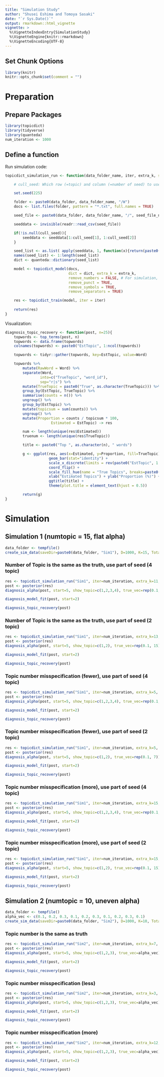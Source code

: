 ```yaml
---
title: "Simulation Study"
author: "Shusei Eshima and Tomoya Sasaki"
date: "`r Sys.Date()`"
output: rmarkdown::html_vignette
vignette: >
  %\VignetteIndexEntry{SimulationStudy}
  %\VignetteEngine{knitr::rmarkdown}
  %\VignetteEncoding{UTF-8}
---
```


## Set Chunk Options

```r
library(knitr)
knitr::opts_chunk$set(comment = "")
```

# Preparation

## Prepare Packages

```r
library(topicdict)
library(tidyverse)
library(quanteda)
num_iteration <- 1000
```

## Define a function
Run simulation code:
```r
topicdict_simulation_run <- function(data_folder_name, iter, extra_k, seed_file_name="SeedWords.csv", cull_seed=NULL){

	# cull_seed: Which row (=topic) and column (=number of seed) to use

	set.seed(225)

	folder <- paste0(data_folder, data_folder_name, "/W")
	docs <- list.files(folder, pattern = "*.txt", full.names = TRUE)

	seed_file <- paste0(data_folder, data_folder_name, "/", seed_file_name)

	seeddata <- invisible(readr::read_csv(seed_file))

	if(!is.null(cull_seed)){
		seeddata <- seeddata[1:cull_seed[1], 1:cull_seed[2]]
	}

	seed_list <- as.list( apply(seeddata, 1, function(x){return(paste0(x, collapse=" "))}) )
	names(seed_list) <- 1:length(seed_list)
	dict <- quanteda::dictionary(seed_list)

	model <- topicdict_model(docs,
							 dict = dict, extra_k = extra_k,
							 remove_numbers = FALSE, # For simulation, make it false
							 remove_punct = TRUE,
							 remove_symbols = TRUE,
							 remove_separators = TRUE)

	res <- topicdict_train(model, iter = iter)
	
	return(res)
}
```

Visualization:
```r
diagnosis_topic_recovery <- function(post, n=25){
	topwords <- top_terms(post, n)
	topwords <- data.frame(topwords)
	colnames(topwords) <- paste0("EstTopic", 1:ncol(topwords))

	topwords <- tidyr::gather(topwords, key=EstTopic, value=Word)

	topwords %>%
		mutate(RawWord = Word) %>%
		separate(Word,
				into=c("TrueTopic", "word_id"),
				sep="r|s") %>%
		mutate(TrueTopic = paste0("True", as.character(TrueTopic))) %>%
		group_by(EstTopic, TrueTopic) %>%
		summarise(counts = n()) %>%
		ungroup() %>%
		group_by(EstTopic) %>% 
		mutate(topicsum = sum(counts)) %>%
		ungroup() %>%
		mutate(Proportion = counts / topicsum * 100,
					 Estimated = EstTopic) -> res

		num <- length(unique(res$Estimated))
		truenum <- length(unique(res$TrueTopic))

		title <- paste0("Top ", as.character(n), " words")

		g <- ggplot(res, aes(x=Estimated, y=Proportion, fill=TrueTopic)) +
					geom_bar(stat="identity") +
					scale_x_discrete(limits = rev(paste0("EstTopic", 1:num))) +
					coord_flip() +
					scale_fill_hue(name = "True Topics", breaks=paste0("True", 1:truenum)) + 
					xlab("Estimated Topics") + ylab("Proportion (%)") + theme_bw(base_size=16) +
					ggtitle(title) +
					theme(plot.title = element_text(hjust = 0.5))

		return(g)
}
```

# Simulation

## Simulation 1 (numtopic = 15, flat alpha)
```r
data_folder <- tempfile()
create_sim_data(saveDir=paste0(data_folder, "Sim1"), D=1000, K=15, TotalV=3000, alpha=0.1, beta_r=0.1, beta_s=0.1, p=rep(0.2, 15), lambda=200, seeds_len=5)
```

### Number of Topic is the same as the truth, use part of seed (4 topic)
```r
res <- topicdict_simulation_run("Sim1", iter=num_iteration, extra_k=11, cull_seed=c(4, 3))
post <- posterior(res)
diagnosis_alpha(post, start=5, show_topic=c(1,2,3,4), true_vec=rep(0.1, 15))
```

```r
diagnosis_model_fit(post, start=2)
```

```r
diagnosis_topic_recovery(post)
```

### Number of Topic is the same as the truth, use part of seed (2 topic)
```r
res <- topicdict_simulation_run("Sim1", iter=num_iteration, extra_k=13, cull_seed=c(2, 3))
post <- posterior(res)
diagnosis_alpha(post, start=5, show_topic=c(1,2), true_vec=rep(0.1, 15))
```

```r
diagnosis_model_fit(post, start=2)
```

```r
diagnosis_topic_recovery(post)
```

### Topic number misspecification (fewer), use part of seed (4 topic)
```r
res <- topicdict_simulation_run("Sim1", iter=num_iteration, extra_k=5, cull_seed=c(4, 3))
post <- posterior(res)
diagnosis_alpha(post, start=5, show_topic=c(1,2,3,4), true_vec=rep(0.1, 9))
```

```r
diagnosis_model_fit(post, start=2)
```

```r
diagnosis_topic_recovery(post)
```

### Topic number misspecification (fewer), use part of seed (2 topic)
```r
res <- topicdict_simulation_run("Sim1", iter=num_iteration, extra_k=5, cull_seed=c(2, 3))
post <- posterior(res)
diagnosis_alpha(post, start=5, show_topic=c(1,2), true_vec=rep(0.1, 7))
```

```r
diagnosis_model_fit(post, start=2)
```

```r
diagnosis_topic_recovery(post)
```


### Topic number misspecification (more), use part of seed (4 topic)
```r
res <- topicdict_simulation_run("Sim1", iter=num_iteration, extra_k=15, cull_seed=c(4, 3))
post <- posterior(res)
diagnosis_alpha(post, start=5, show_topic=c(1,2,3,4), true_vec=rep(0.1, 15))
```

```r
diagnosis_model_fit(post, start=2)
```

```r
diagnosis_topic_recovery(post)
```

### Topic number misspecification (more), use part of seed (2 topic)
```r
res <- topicdict_simulation_run("Sim1", iter=num_iteration, extra_k=15, cull_seed=c(2, 3))
post <- posterior(res)
diagnosis_alpha(post, start=5, show_topic=c(1,2), true_vec=rep(0.1, 15))
```

```r
diagnosis_model_fit(post, start=2)
```

```r
diagnosis_topic_recovery(post)
```


## Simulation 2 (numtopic = 10, uneven alpha)
```r
data_folder <- tempfile()
alpha_vec <- c(0.1, 0.2, 0.3, 0.1, 0.2, 0.3, 0.1, 0.2, 0.3, 0.1)
create_sim_data(saveDir=paste0(data_folder, "Sim2"), D=1000, K=10, TotalV=3000, alpha=alpha_vec, beta_r=0.1, beta_s=0.1, p=rep(0.2, 10), lambda=200, seeds_len=5)
```

### Topic number is the same as truth
```r
res <- topicdict_simulation_run("Sim2", iter=num_iteration, extra_k=7, cull_seed=c(3, 3))
post <- posterior(res)
diagnosis_alpha(post, start=5, show_topic=c(1,2,3), true_vec=alpha_vec)
```

```r
diagnosis_model_fit(post, start=2)
```

```r
diagnosis_topic_recovery(post)
```

### Topic number misspecification (less)
```r
res <- topicdict_simulation_run("Sim2", iter=num_iteration, extra_k=3, cull_seed=c(3, 3))
post <- posterior(res)
diagnosis_alpha(post, start=5, show_topic=c(1,2,3), true_vec=alpha_vec)
```

```r
diagnosis_model_fit(post, start=2)
```

```r
diagnosis_topic_recovery(post)
```


### Topic number misspecification (more)
```r
res <- topicdict_simulation_run("Sim2", iter=num_iteration, extra_k=12, cull_seed=c(3, 3))
post <- posterior(res)
diagnosis_alpha(post, start=5, show_topic=c(1,2,3), true_vec=alpha_vec)
```

```r
diagnosis_model_fit(post, start=2)
```

```r
diagnosis_topic_recovery(post)
```

